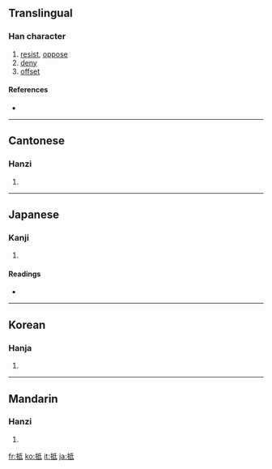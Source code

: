 {{see|扺}}
==Translingual==

===Han character===
{{Han char|rn=64|rad=手|as=05|sn=8|four=5204<sub>0</sub>|canj=手竹心一 (QHPM), 手竹女戈 (QHVI)|ids=⿰[[扌]][[氐]]}}

# [[resist]], [[oppose]]
# [[deny]]
# [[offset]]

====References====
* {{Han ref|kx=0423.120|dkj=11921|dj=0771.120|hdz=31855.080|uh=62B5|ud=25269|bh=A9E8|bd=43496}}

----

==Cantonese==

===Hanzi===
{{yue-hanzi|jyut=|y=dai2}}

# {{defn|Cantonese}}

----

==Japanese==

===Kanji===
{{ja-kanji|grade=c|rs=手05}}

# {{defn|Japanese}}

====Readings====
* {{ja-readings|on=[[てい]] (tei)|kun=[[あたる]] (ataru), [[あてる]] (ateru)}}

----

==Korean==

===Hanja===
{{ko-hanja|hangeul=[[저]], [[지]]|eumhun=|rv=jeo, ji|mr=chŏ, chi|y=ce, ci}}

# {{defn|Korean}}

----

==Mandarin==

===Hanzi===
{{cmn-hanzi|pin=[[dǐ]] ([[di3]]), [[mā]] ([[ma1]]), [[mò]] ([[mo4]])|wg=ti<sup>3</sup>, ma<sup>1</sup>, mo<sup>4</sup>}}

# {{defn|Mandarin}}

[[fr:抵]]
[[ko:抵]]
[[it:抵]]
[[ja:抵]]